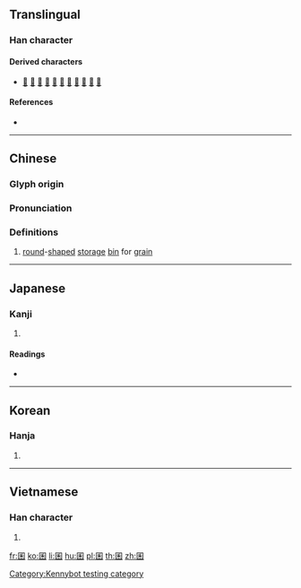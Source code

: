 ==Translingual==

===Han character===
{{Han char|rn=31|rad=囗|as=05|sn=8|four=60904|canj=WHD|ids=⿴囗禾}}

====Derived characters====
* [[𢛕]] [[棞]] [[碅]] [[稛]] [[蜠]] [[䠅]] [[菌]] [[箘]] [[𧼐]] [[麕]] [[𩓽]]

====References====
* {{Han ref|kx=0217.320|dkj=04742|dj=0445.200|hdz=10717.090|uh=56F7|ud=22263|bh=CBF0|bd=52208}}

----

==Chinese==
{{zh-forms}}

===Glyph origin===
{{Han etym}}

===Pronunciation===
{{zh-pron
|m=qūn
|c=kwan1
|mc=y
|oc=y
|ma=
|cat=n
}}

===Definitions===
{{zh-hanzi}}

# [[round]]-[[shape]]d [[storage]] [[bin]] for [[grain]]

----

==Japanese==

===Kanji===
{{ja-kanji|grade=|rs=囗05}}

# {{defn|lang=ja|sort=囗05}}

====Readings====
* {{ja-readings|on=[[きん]] (kin), [[こん]] (kon), [[ごん]] (gon)|kun=[[くら]] (kura)}}

----

==Korean==

===Hanja===
{{ko-hanja|hangeul=균|rv=gyun|mr=kyun}}

# {{defn|lang=ko|sort=囗05}}

----

==Vietnamese==

===Han character===
{{vi-hantu|khuân|rs=囗05}}

# {{defn|lang=vi|sort=囗05}}

[[Category:Kennybot testing category]]

[[fr:囷]]
[[ko:囷]]
[[li:囷]]
[[hu:囷]]
[[pl:囷]]
[[th:囷]]
[[zh:囷]]